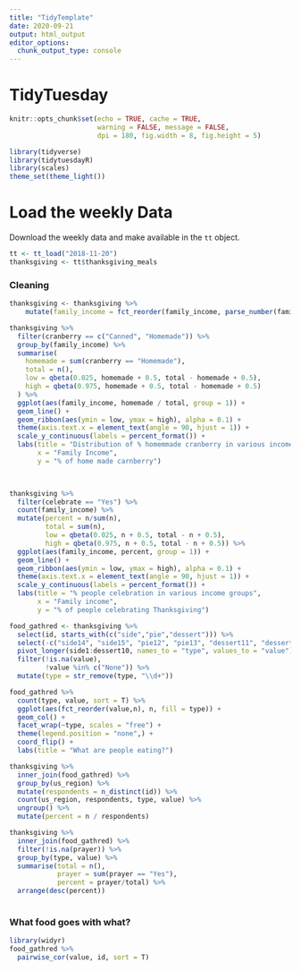 ```yaml
---
title: "TidyTemplate"
date: 2020-09-21
output: html_output
editor_options: 
  chunk_output_type: console
---
```


# TidyTuesday


```r

knitr::opts_chunk$set(echo = TRUE, cache = TRUE, 
                      warning = FALSE, message = FALSE,
                      dpi = 180, fig.width = 8, fig.height = 5)

library(tidyverse)
library(tidytuesdayR)
library(scales)
theme_set(theme_light())

```

# Load the weekly Data

Download the weekly data and make available in the `tt` object.

```r

tt <- tt_load("2018-11-20")
thanksgiving <- tt$thanksgiving_meals
```

### Cleaning

```r
thanksgiving <- thanksgiving %>% 
    mutate(family_income = fct_reorder(family_income, parse_number(family_income)))
```

```r
thanksgiving %>%
  filter(cranberry == c("Canned", "Homemade")) %>%
  group_by(family_income) %>%
  summarise(
    homemade = sum(cranberry == "Homemade"),
    total = n(),
    low = qbeta(0.025, homemade + 0.5, total - homemade + 0.5),
    high = qbeta(0.975, homemade + 0.5, total - homemade + 0.5)
  ) %>%
  ggplot(aes(family_income, homemade / total, group = 1)) +
  geom_line() +
  geom_ribbon(aes(ymin = low, ymax = high), alpha = 0.1) +
  theme(axis.text.x = element_text(angle = 90, hjust = 1)) +
  scale_y_continuous(labels = percent_format()) +
  labs(title = "Distribution of % homemmade cranberry in various income groups",
       x = "Family Income",
       y = "% of home made carnberry")

  
```

```r
thanksgiving %>% 
  filter(celebrate == "Yes") %>% 
  count(family_income) %>% 
  mutate(percent = n/sum(n),
         total = sum(n),
         low = qbeta(0.025, n + 0.5, total - n + 0.5),
         high = qbeta(0.975, n + 0.5, total - n + 0.5)) %>% 
  ggplot(aes(family_income, percent, group = 1)) +
  geom_line() +
  geom_ribbon(aes(ymin = low, ymax = high), alpha = 0.1) +
  theme(axis.text.x = element_text(angle = 90, hjust = 1)) +
  scale_y_continuous(labels = percent_format()) +
  labs(title = "% people celebration in various income groups",
       x = "Family income",
       y = "% of people celebrating Thanksgiving") 

```

```r
food_gathred <- thanksgiving %>% 
  select(id, starts_with(c("side","pie","dessert"))) %>%
  select(-c("side14", "side15", "pie12", "pie13", "dessert11", "dessert12")) %>% 
  pivot_longer(side1:dessert10, names_to = "type", values_to = "value") %>% 
  filter(!is.na(value),
         !value %in% c("None")) %>% 
  mutate(type = str_remove(type, "\\d+"))

food_gathred %>% 
  count(type, value, sort = T) %>% 
  ggplot(aes(fct_reorder(value,n), n, fill = type)) +
  geom_col() +
  facet_wrap(~type, scales = "free") +
  theme(legend.position = "none",) +
  coord_flip() +
  labs(title = "What are people eating?") 
```

```r
thanksgiving %>%
  inner_join(food_gathred) %>%
  group_by(us_region) %>%
  mutate(respondents = n_distinct(id)) %>%
  count(us_region, respondents, type, value) %>%
  ungroup() %>%
  mutate(percent = n / respondents)

```

```r
thanksgiving %>% 
  inner_join(food_gathred) %>% 
  filter(!is.na(prayer)) %>% 
  group_by(type, value) %>% 
  summarise(total = n(),
            prayer = sum(prayer == "Yes"),
            percent = prayer/total) %>% 
  arrange(desc(percent))
  
```

### What food goes with what?

```r
library(widyr)
food_gathred %>% 
  pairwise_cor(value, id, sort = T)
```

